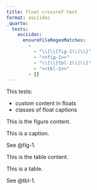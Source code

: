 ```yaml
---
title: float crossref test
format: asciidoc
_quarto:
  tests:
    asciidoc:
      ensureFileRegexMatches:
        - 
          - "\\[\\[fig-1\\]\\]"
          - "<<fig-1>>"
          - "\\[\\[tbl-1\\]\\]"
          - "<<tbl-1>>"
        - []
---
```


This tests:

- custom content in floats
- classes of float captions

::: {#fig-1}

::: {.figure-content}
This is the figure content.
:::

This is a caption.

:::

See @fig-1.


::: {#tbl-1}

::: {.table-content}
This is the table content.
:::

This is a table.

:::

See @tbl-1.